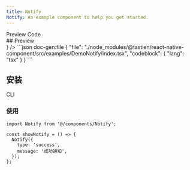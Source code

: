 ```yaml
---
title: Notify
Notify: An example component to help you get started.
---
```



<div className='h-5' />

<Tabs defaultValue="preview">
  <TabsList>
    <TabsTrigger value="preview">Preview</TabsTrigger>
    <TabsTrigger value="code">Code</TabsTrigger>
  </TabsList>
  <TabsContent value="preview">
    <div id="preview" className='*:hidden scroll-m-20' aria-hidden>
      ## Preview
    </div>
    <PreviewCard preview={<NotifyPreview />} />
  </TabsContent>
  <TabsContent value="code">
    ```json doc-gen:file
    {
      "file": "./node_modules/@tastien/react-native-component/src/examples/DemoNotify/index.tsx",
      "codeblock": {
        "lang": "tsx"
      }
    }
    ```
  </TabsContent>
</Tabs>

## 安装

<Tabs defaultValue='cli'>
  <TabsList>
    <TabsTrigger id='cli' value='cli'>
      CLI
    </TabsTrigger>
  </TabsList>
  <TabsContent value='cli'>
    <CommandTabs
      args={[
        'add',
        'https://react-native-component-docs.vercel.app/r/notify.json',
      ]}
    />
  </TabsContent>
</Tabs>

### 使用

```tsx
import Notify from '@/components/Notify';

const showNotify = () => {
  Notify({
    type: 'success',
    message: '成功通知',
  });
};
```
